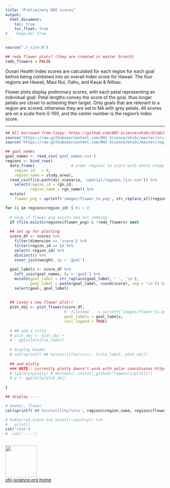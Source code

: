 ```yaml
---
title: "Preliminary OHI scores"
output:
  html_document:
    toc: true
    toc_float: true
#    keep_md: true
---
```


```r
source("./_site.R")

## redo flower plots? (they are created in master branch)
redo_flowers = FALSE
```

Ocean Health Index scores are calculated for each region for each goal before being combined into an overall Index score for Hawaii. The four regions are Hawaii, Maui Nui, Oahu, and Kauai & Niihau. <!---could bring back the Regions page to be only linked from here---> 

Flower plots display preliminary scores, with each petal representing an individual goal. Petal lengths convey the score of the goal, thus longer petals are closer to achieving their target. Only goals that are relevant to a region are scored, otherwise they are set to NA with grey petals. All scores are on a scale from 0-100, and the center number is the region's Index score.

----

```r

## All borrowed from Casey: https://github.com/OHI-Science/ohibc/blob/master/regionHoweSound/ohibc_howesound_2016.Rmd
source('https://raw.githubusercontent.com/OHI-Science/ohibc/master/src/R/common.R')
source('https://raw.githubusercontent.com/OHI-Science/ohibc/master/regionHoweSound/plot_flower.R')

## goal_names
goal_names <- read_csv('goal_names.csv')
regions <- bind_rows(
  data_frame(                # order regions to start with whole study_area
    region_id   = 0,
    region_name = study_area),
  read_csv(file.path(dir_scenario, 'spatial/regions_list.csv')) %>%
    select(region_id = rgn_id, 
           region_name = rgn_name)) %>%
  mutate(
    flower_png = sprintf('images/flower_%s.png', str_replace_all(region_name, ' ', '_')))

for (i in regions$region_id) { #i = 0
  
  # skip if flower png exists and not redoing
  if (file.exists(regions$flower_png) & !redo_flowers) next
  
  ## set up for plotting
  score_df <- scores %>%
    filter(dimension == 'score') %>%
    filter(region_id == i) %>%
    select(-region_id) %>%
    distinct() %>%
    inner_join(weight, by = 'goal')
  
  goal_labels <- score_df %>%
    left_join(goal_names, by = 'goal') %>%
    mutate(goal_label = str_replace(goal_label, ' ', '\n'),
           goal_label = paste(goal_label, round(score), sep = '\n')) %>%
    select(goal, goal_label)
  
  
  ## Casey's new flower plot!!
  plot_obj <- plot_flower(score_df,
                          #  filename    = sprintf('images/flower_%s.png', title_filename),
                          goal_labels = goal_labels, 
                          incl_legend = TRUE) 
  
  # ## add a title
  # plot_obj <- plot_obj + 
  #   ggtitle(title_label)
  
  # Display header
  # cat(sprintf('## %s\n\n![](%s)\n\n', title_label, plot_obj))
  
  ## and plotly
  ### NOTE:: currently plotly doesn't work with polar coordinates https://github.com/ropensci/plotly/issues/878
  # library(plotly) # devtools::install_github("ropensci/plotly")
  # p <- ggplotly(plot_obj)
  
}

## display ----

# header, flower
cat(sprintf('## %s\n\n![](%s)\n\n', regions$region_name, regions$flower_png), sep = "")

# kable(rid_score %>% select(-country)) %>%
#   print()
cat('\n\n')
#  cat('----')



```


[<img src="https://docs.google.com/drawings/d/1633uvIYgsBhiKBddQAaTlvYDJgOK1uiDB6wkooNyhFc/pub?w=576&h=288" width="100px">](http://ohi-science.org)  
[ohi-science.org home](http://ohi-science.org)
